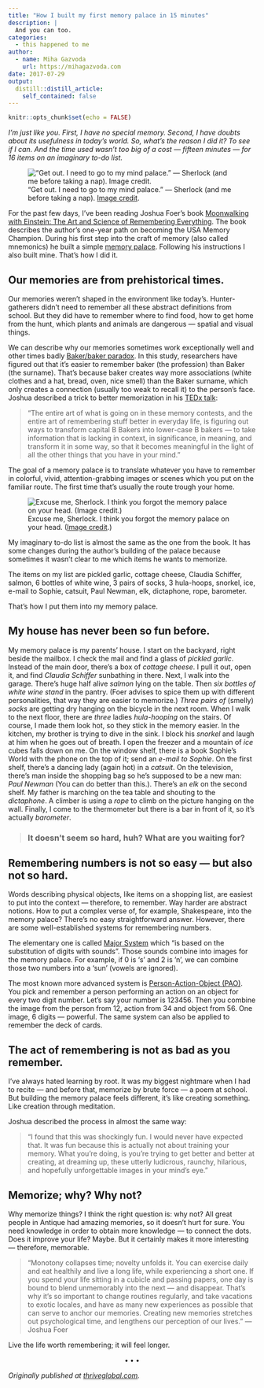 ```yaml
---
title: "How I built my first memory palace in 15 minutes"
description: |
  And you can too.
categories: 
  - this happened to me
author:
  - name: Miha Gazvoda
    url: https://mihagazvoda.com
date: 2017-07-29
output:
  distill::distill_article:
    self_contained: false
---
```


```r
knitr::opts_chunk$set(echo = FALSE)
```

*I’m just like you. First, I have no special memory. Second, I have doubts about its usefulness in today’s world. So, what’s the reason I did it? To see if I can. And the time used wasn’t too big of a cost — fifteen minutes — for 16 items on an imaginary to-do list.*

![“Get out. I need to go to my mind palace.” — Sherlock (and me before taking a nap). [Image credit](https://static1.squarespace.com/static/5244f082e4b04206b983cf1e/524cf4d7e4b088674ffc35a4/56a13ed7fd5d084fb715fed5/1453408385339/?format=1500w).](https://cdn-images-1.medium.com/max/2668/1*JpfDC29ty8EQgps0ELRQLQ.png)

For the past few days, I’ve been reading Joshua Foer’s book [Moonwalking with Einstein: The Art and Science of Remembering Everything](https://www.goodreads.com/book/show/6346975-moonwalking-with-einstein?ac=1&from_search=true). The book describes the author’s one-year path on becoming the USA Memory Champion. During his first step into the craft of memory (also called mnemonics) he built a simple [memory palace](https://en.wikipedia.org/wiki/Method_of_loci). Following his instructions I also built mine. That’s how I did it.

## Our memories are from prehistorical times.

Our memories weren’t shaped in the environment like today’s. Hunter-gatherers didn’t need to remember all these abstract definitions from school. But they did have to remember where to find food, how to get home from the hunt, which plants and animals are dangerous — spatial and visual things.

We can describe why our memories sometimes work exceptionally well and other times badly [Baker/baker paradox](http://people.westminstercollege.edu/students/jrr0301/PDF_texts/Cohen.pdf). In this study, researchers have figured out that it’s easier to remember baker (the profession) than Baker (the surname). That’s because baker creates way more associations (white clothes and a hat, bread, oven, nice smell) than the Baker surname, which only creates a connection (usually too weak to recall it) to the person’s face. Joshua described a trick to better memorization in his [TEDx talk](https://www.ted.com/talks/joshua_foer_feats_of_memory_anyone_can_do):

> "The entire art of what is going on in these memory contests, and the entire art of remembering stuff better in everyday life, is figuring out ways to transform capital B Bakers into lower-case B bakers — to take information that is lacking in context, in significance, in meaning, and transform it in some way, so that it becomes meaningful in the light of all the other things that you have in your mind."

The goal of a memory palace is to translate whatever you have to remember in colorful, vivid, attention-grabbing images or scenes which you put on the familiar route. The first time that’s usually the route trough your home.

![Excuse me, Sherlock. I think you forgot the memory palace on your head. ([Image credit](https://www.pinterest.com/pin/461689399271193499/).)](https://cdn-images-1.medium.com/max/2000/0*RXwMjtpe3SVUtk_V.)

My imaginary to-do list is almost the same as the one from the book. It has some changes during the author’s building of the palace because sometimes it wasn’t clear to me which items he wants to memorize.

The items on my list are pickled garlic, cottage cheese, Claudia Schiffer, salmon, 6 bottles of white wine, 3 pairs of socks, 3 hula-hoops, snorkel, ice, e-mail to Sophie, catsuit, Paul Newman, elk, dictaphone, rope, barometer.

That’s how I put them into my memory palace.

## My house has never been so fun before.

My memory palace is my parents’ house. I start on the backyard, right beside the mailbox. I check the mail and find a glass of *pickled garlic*. Instead of the main door, there’s a box of *cottage cheese*. I pull it out, open it, and find *Claudia Schiffer* sunbathing in there. Next, I walk into the garage. There’s huge half alive *salmon* lying on the table. Then *six bottles of white wine stand *in the pantry. (Foer advises to spice them up with different personalities, that way they are easier to memorize.) *Three pairs of *(smelly) *socks* are getting dry hanging on the bicycle in the next room. When I walk to the next floor, there are *three* ladies *hula-hooping* on the stairs. Of course, I made them look hot, so they stick in the memory easier. In the kitchen, my brother is trying to dive in the sink. I block his *snorkel* and laugh at him when he goes out of breath. I open the freezer and a mountain of *ice* cubes falls down on me. On the window shelf, there is a book Sophie’s World with the phone on the top of it; send an *e-mail to Sophie*. On the first shelf, there’s a dancing lady (again hot) in a *catsuit*. On the television, there’s man inside the shopping bag so he’s supposed to be a new man: *Paul* *Newman* (You can do better than this.). There’s an *elk* on the second shelf. My father is marching on the tea table and shouting to the *dictaphone*. A climber is using a *rope* to climb on the picture hanging on the wall. Finally, I come to the thermometer but there is a bar in front of it, so it’s actually *barometer*.  

> ### It doesn’t seem so hard, huh? What are you waiting for?

## Remembering numbers is not so easy — but also not so hard.

Words describing physical objects, like items on a shopping list, are easiest to put into the context — therefore, to remember. Way harder are abstract notions. How to put a complex verse of, for example, Shakespeare, into the memory palace? There’s no easy straightforward answer. However, there are some well-established systems for remembering numbers.

The elementary one is called [Major System](http://major-system.info/en/) which “is based on the substitution of digits with sounds”. Those sounds combine into images for the memory palace. For example, if 0 is ‘s’ and 2 is ’n’, we can combine those two numbers into a ‘sun’ (vowels are ignored).

The most known more advanced system is [Person-Action-Object (PAO)](http://artofmemory.com/wiki/Person-Action-Object_%28PAO%29_System). You pick and remember a person performing an action on an object for every two digit number. Let’s say your number is 123456. Then you combine the image from the person from 12, action from 34 and object from 56. One image, 6 digits — powerful. The same system can also be applied to remember the deck of cards.

## The act of remembering is not as bad as you remember.

I’ve always hated learning by root. It was my biggest nightmare when I had to recite — and before that, memorize by brute force — a poem at school. But building the memory palace feels different, it’s like creating something. Like creation through meditation.

Joshua described the process in almost the same way:

>  “I found that this was shockingly fun. I would never have expected that. It was fun because this is actually not about training your memory. What you’re doing, is you’re trying to get better and better at creating, at dreaming up, these utterly ludicrous, raunchy, hilarious, and hopefully unforgettable images in your mind’s eye.”

## Memorize; why? Why not?

Why memorize things? I think the right question is: why not? All great people in Antique had amazing memories, so it doesn’t hurt for sure. You need knowledge in order to obtain more knowledge — to connect the dots. Does it improve your life? Maybe. But it certainly makes it more interesting — therefore, memorable. 

> “Monotony collapses time; novelty unfolds it. You can exercise daily and eat healthily and live a long life, while experiencing a short one. If you spend your life sitting in a cubicle and passing papers, one day is bound to blend unmemorably into the next — and disappear. That’s why it’s so important to change routines regularly, and take vacations to exotic locales, and have as many new experiences as possible that can serve to anchor our memories. Creating new memories stretches out psychological time, and lengthens our perception of our lives.” — Joshua Foer

Live the life worth remembering; it will feel longer.

<center>$\bullet\bullet\bullet$</center>

*Originally published at [thriveglobal.com](https://www.thriveglobal.com/stories/10006-how-i-built-my-first-memory-palace-in-15-minutes).*


